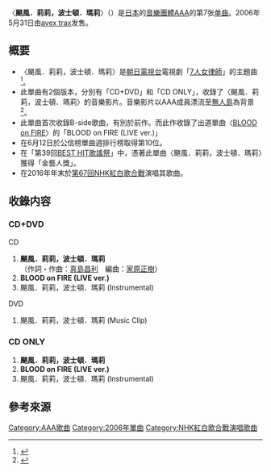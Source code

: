 {{DISPLAYTITLE:颶風．莉莉，波士頓．瑪莉}}
{{Refimprove|time=2020-03-19T10:23:56+00:00}}
{{noteTA
|G1=Music
}}
{{Infobox Single
| Name        = 颶風．莉莉，波士頓．瑪莉
| Cover       = AAA_-_Hurricane_Riri,_Boston_Mari.jpg  
| Artist      = [[AAA_(團體)|AAA]]
| Album       = [[ALL_(AAA專輯)|ALL]]
| A-side      = 颶風．莉莉，波士頓．瑪莉
| B-side      = BLOOD on FIRE (LIVE ver.)
| Released    = 2006年5月31日
| Format      = [[单曲|单曲]]
| Recorded    = 2006年
| Genre       = [[J-POP|J-POP]]
| Length      = 
| Label       = [[avex_trax|avex trax]]
| Writer      = 真島昌利<ref>{{cite web |title=AAAが男女混合グループとして打ち立てた偉業　“Attack All Around”を体現した15年の歴史 |url=https://realsound.jp/2020/03/post-507053_2.html |publisher=RealSound |accessdate=2020-03-19 |date=2020-03-31}}</ref>
| Producer    = masato max matuura 
| Reviews     = 
| Chart position = * 週間最高排名第10位<small>（[[Oricon公信榜|Oricon]]）</small>
| Last single = [[Shalala_希望之歌|Shalala 希望之歌]]<br />（2006年）
| This single = '''颶風．莉莉，波士頓．瑪莉'''<br />（2006年）
| Next single = [[刀魂男孩_/_和服噴射女孩|刀魂男孩 / 和服噴射女孩]]<br />（2006年）
}}
〈'''颶風．莉莉，波士頓．瑪莉'''〉（{{lang-ja|「ハリケーン・リリ、ボストン・マリ」}}）是[[日本|日本]]的[[流行樂團|音樂團體]][[AAA_(团体)|AAA]]的第7张[[单曲|单曲]]。2006年5月31日由[[avex_trax|avex trax]]发售。

== 概要 ==
* 〈颶風．莉莉，波士頓．瑪莉〉是[[朝日電視台|朝日電視台]]電視劇「[[7人女律師|7人女律師]]」的主題曲<ref>{{cite web |title=“AAA（トリプル・エー）”、真島昌利が手掛けたニュー・シングルを発表！ |url=https://www.cdjournal.com/main/news/http://www.cdjournal.com/-/11457 |publisher=CDJournal |accessdate=2020-03-19 |date=2006-04-18}}</ref>。
* 此單曲有2個版本，分別有「CD+DVD」和「CD ONLY」，收錄了〈颶風．莉莉，波士頓．瑪莉〉的音樂影片。音樂影片以AAA成員漂流至[[無人島|無人島]]為背景<ref>{{cite web |title=AAAのラップなし楽曲おすすめカラオケランキングTOP10！ 高得点を出すコツやPVと共に紹介♪ |url=https://otokake.com/matome/qtPwHe |publisher=Otokake |accessdate=2020-03-19 |date=2018-09-07}}</ref>。
* 此單曲首次收錄B-side歌曲，有別於前作。而此作收錄了出道單曲〈[[BLOOD_on_FIRE|BLOOD on FIRE]]〉的「BLOOD on FIRE (LIVE ver.)」
* 在6月12日於公信榜單曲週排行榜取得第10位。
* 在「第39回[[BEST_HIT歌謠祭|BEST HIT歌謠祭]]」中，憑著此單曲〈颶風．莉莉，波士頓．瑪莉〉獲得「金藝人獎」。
* 在2016年年末於[[第67回NHK紅白歌合戰|第67回NHK紅白歌合戰]]演唱其歌曲。

== 收錄内容 ==
===CD+DVD===
;CD
#'''颶風．莉莉，波士頓．瑪莉'''<br/>（作詞・作曲：[[真島昌利|真島昌利]]　編曲：[[家原正樹|家原正樹]]）
#'''BLOOD on FIRE (LIVE ver.)'''
#颶風．莉莉，波士頓．瑪莉 (Instrumental)

;DVD
#颶風．莉莉，波士頓．瑪莉 (Music Clip)

===CD ONLY===
#'''颶風．莉莉，波士頓．瑪莉'''
#'''BLOOD on FIRE (LIVE ver.)'''
#颶風．莉莉，波士頓．瑪莉 (Instrumental)

== 參考來源 ==
{{reflist}}

{{AAA}}
{{DEFAULTSORT:Hurricane Riri, Boston Mari}}
[[Category:AAA歌曲|Category:AAA歌曲]]
[[Category:2006年單曲|Category:2006年單曲]]
[[Category:NHK紅白歌合戰演唱歌曲|Category:NHK紅白歌合戰演唱歌曲]]